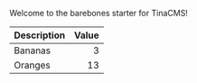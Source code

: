 Welcome to the barebones starter for TinaCMS!

| Description | Value |
| ----------- | ----: |
| Bananas     |     3 |
| Oranges     |    13 |